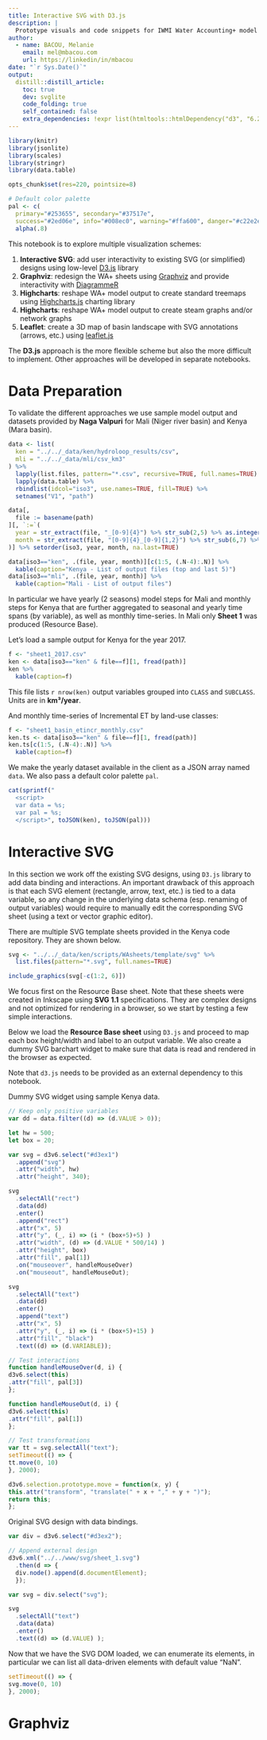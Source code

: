 ```yaml
---
title: Interactive SVG with D3.js
description: |
  Prototype visuals and code snippets for IWMI Water Accounting+ model visualization.
author:
  - name: BACOU, Melanie
    email: mel@mbacou.com
    url: https://linkedin/in/mbacou
date: "`r Sys.Date()`"
output:
  distill::distill_article:
    toc: true
    dev: svglite
    code_folding: true
    self_contained: false
    extra_dependencies: !expr list(htmltools::htmlDependency("d3", "6.2.0", c(href="../../www/js/d3v6-6.2.0"), script="d3.min.js"))
---
```


```r

library(knitr)
library(jsonlite)
library(scales)
library(stringr)
library(data.table)

opts_chunk$set(res=220, pointsize=8)

# Default color palette
pal <- c(
  primary="#253655", secondary="#37517e",
  success="#2ed06e", info="#008ec0", warning="#ffa600", danger="#c22e2e") %>%
  alpha(.8)

```


This notebook is to explore multiple visualization schemes:

1. **Interactive SVG**: add user interactivity to existing SVG (or simplified) designs using low-level [D3.js](https://d3js.org/) library
2. **Graphviz**: redesign the WA+ sheets using [Graphviz](https://graphviz.org/) and provide interactivity with [DiagrammeR](https://rich-iannone.github.io/DiagrammeR/)
2. **Highcharts**: reshape WA+ model output to create standard treemaps using [Highcharts.js](https://www.highcharts.com/) charting library
3. **Highcharts**: reshape WA+ model output to create steam graphs and/or network graphs
4. **Leaflet**: create a 3D map of basin landscape with SVG annotations (arrows, etc.) using [leaflet.js](https://leafletjs.com/)

The **D3.js** approach is the more flexible scheme but also the more difficult to implement. Other approaches will be developed in separate notebooks.


# Data Preparation

To validate the different approaches we use sample model output and datasets provided by **Naga Valpuri** for Mali (Niger river basin) and Kenya (Mara basin). 

```r

data <- list(
  ken = "../../_data/ken/hydroloop_results/csv",
  mli = "../../_data/mli/csv_km3"
) %>%
  lapply(list.files, pattern="*.csv", recursive=TRUE, full.names=TRUE) %>%
  lapply(data.table) %>%
  rbindlist(idcol="iso3", use.names=TRUE, fill=TRUE) %>%
  setnames("V1", "path")

data[, 
  file := basename(path)
][, `:=`(
  year = str_extract(file, "_[0-9]{4}") %>% str_sub(2,5) %>% as.integer(),
  month = str_extract(file, "[0-9]{4}_[0-9]{1,2}") %>% str_sub(6,7) %>% as.integer()
)] %>% setorder(iso3, year, month, na.last=TRUE)

data[iso3=="ken", .(file, year, month)][c(1:5, (.N-4):.N)] %>% 
  kable(caption="Kenya - List of output files (top and last 5)")
data[iso3=="mli", .(file, year, month)] %>% 
  kable(caption="Mali - List of output files")

```

In particular we have yearly (2 seasons) model steps for Mali and monthly steps for Kenya that are further aggregated to seasonal and yearly time spans (by variable), as well as monthly time-series. In Mali only **Sheet 1** was produced (Resource Base).

Let's load a sample output for Kenya for the year 2017.

```r

f <- "sheet1_2017.csv"
ken <- data[iso3=="ken" & file==f][1, fread(path)]
ken %>% 
  kable(caption=f)

```

This file lists `r nrow(ken)` output variables grouped into `CLASS` and `SUBCLASS`. Units are in **km³/year**.

And monthly time-series of Incremental ET by land-use classes:

```r

f <- "sheet1_basin_etincr_monthly.csv"
ken.ts <- data[iso3=="ken" & file==f][1, fread(path)]
ken.ts[c(1:5, (.N-4):.N)] %>% 
  kable(caption=f)

```

We make the yearly dataset available in the client as a JSON array named `data`. We also pass a default color palette `pal`.

```r

cat(sprintf("
  <script> 
  var data = %s;
  var pal = %s;
  </script>", toJSON(ken), toJSON(pal)))

```



# Interactive SVG

In this section we work off the existing SVG designs, using `D3.js` library to add data binding and interactions. An important drawback of this approach is that each SVG element (rectangle, arrow, text, etc.) is tied to a data variable, so any change in the underlying data schema (esp. renaming of output variables) would require to manually edit the corresponding SVG sheet (using a text or vector graphic editor).

There are multiple SVG template sheets provided in the Kenya code repository. They are shown below.

```r

svg <- "../../_data/ken/scripts/WAsheets/template/svg" %>%
  list.files(pattern="*.svg", full.names=TRUE)

include_graphics(svg[-c(1:2, 6)])

```

We focus first on the Resource Base sheet. Note that these sheets were created in Inkscape using **SVG 1.1** specifications. They are complex designs and not optimized for rendering in a browser, so we start by testing a few simple interactions.

Below we load the **Resource Base sheet** using `D3.js` and proceed to map each box height/width and label to an output variable. We also create a dummy SVG barchart widget to make sure that data is read and rendered in the browser as expected.

Note that `d3.js` needs to be provided as an external dependency to this notebook.

Dummy SVG widget using sample Kenya data.

<div id="d3ex1" class="l-body" height="auto"></div>

```js

// Keep only positive variables
var dd = data.filter((d) => (d.VALUE > 0));

let hw = 500;
let box = 20;

var svg = d3v6.select("#d3ex1")
  .append("svg")
  .attr("width", hw)
  .attr("height", 340); 

svg  
  .selectAll("rect")
  .data(dd)
  .enter()
  .append("rect")
  .attr("x", 5)
  .attr("y", (_, i) => (i * (box+5)+5) )
  .attr("width", (d) => (d.VALUE * 500/14) )
  .attr("height", box)
  .attr("fill", pal[1])
  .on("mouseover", handleMouseOver)
  .on("mouseout", handleMouseOut);

svg
  .selectAll("text")
  .data(dd)
  .enter()
  .append("text")
  .attr("x", 5)
  .attr("y", (_, i) => (i * (box+5)+15) )
  .attr("fill", "black")
  .text((d) => (d.VARIABLE));

// Test interactions
function handleMouseOver(d, i) {
d3v6.select(this)
.attr("fill", pal[3])
};

function handleMouseOut(d, i) {
d3v6.select(this)
.attr("fill", pal[1])
};

// Test transformations
var tt = svg.selectAll("text");
setTimeout(() => {
tt.move(0, 10)
}, 2000);

d3v6.selection.prototype.move = function(x, y) {
this.attr("transform", "translate(" + x + "," + y + ")");
return this;
};


```

Original SVG design with data bindings.

<div id="d3ex2" class="l-body"></div>

```js

var div = d3v6.select("#d3ex2");

// Append external design
d3v6.xml("../../www/svg/sheet_1.svg")
  .then(d => {
  div.node().append(d.documentElement);
  });

var svg = div.select("svg");

svg
  .selectAll("text")
  .data(data)
  .enter()
  .text((d) => (d.VALUE) );

```

Now that we have the SVG DOM loaded, we can enumerate its elements, in particular we can list all data-driven elements with default value "NaN".

```js

setTimeout(() => {
svg.move(0, 10)
}, 2000);

```


# Graphviz

